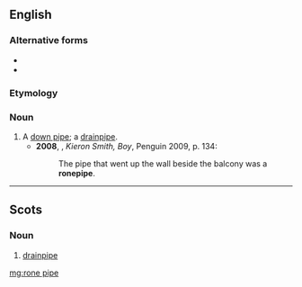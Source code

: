 ==English==

===Alternative forms===
* {{l|en|rone-pipe}}
* {{l|en|ronepipe}}

===Etymology===
{{compound|en|rone|pipe}}

===Noun===
{{en-noun}}

# A [[down pipe]]; a [[drainpipe]].
#* '''2008''', {{w|James Kelman}}, ''Kieron Smith, Boy'', Penguin 2009, p. 134:
#*: The pipe that went up the wall beside the balcony was a '''ronepipe'''.

----

==Scots==

===Noun===
{{sco-noun}}

# [[drainpipe]]

[[mg:rone pipe]]